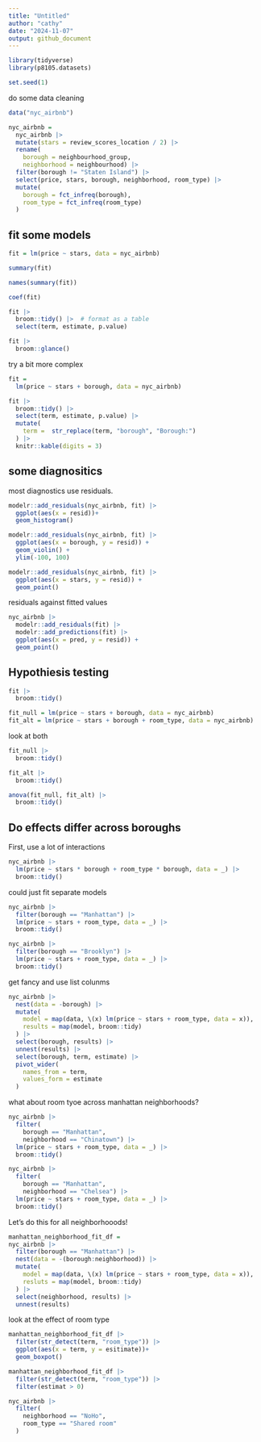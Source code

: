 ```yaml
---
title: "Untitled"
author: "cathy"
date: "2024-11-07"
output: github_document
---
```


```r
library(tidyverse)
library(p8105.datasets)

set.seed(1)

```

do some data cleaning

```r
data("nyc_airbnb")

nyc_airbnb = 
  nyc_airbnb |> 
  mutate(stars = review_scores_location / 2) |> 
  rename(
    borough = neighbourhood_group,
    neighborhood = neighbourhood) |> 
  filter(borough != "Staten Island") |> 
  select(price, stars, borough, neighborhood, room_type) |> 
  mutate(
    borough = fct_infreq(borough),
    room_type = fct_infreq(room_type)
  )
```

## fit some models

```r
fit = lm(price ~ stars, data = nyc_airbnb)

summary(fit)

names(summary(fit))

coef(fit)

fit |> 
  broom::tidy() |>  # format as a table
  select(term, estimate, p.value)

fit |> 
  broom::glance()
```

try a bit more complex
```r
fit = 
  lm(price ~ stars + borough, data = nyc_airbnb) 

fit |> 
  broom::tidy() |> 
  select(term, estimate, p.value) |> 
  mutate(
    term =  str_replace(term, "borough", "Borough:")
  ) |> 
  knitr::kable(digits = 3)
```

## some diagnositics

most diagnostics use residuals.
```r
modelr::add_residuals(nyc_airbnb, fit) |> 
  ggplot(aes(x = resid))+
  geom_histogram()
```


```r
modelr::add_residuals(nyc_airbnb, fit) |> 
  ggplot(aes(x = borough, y = resid)) +
  geom_violin() +
  ylim(-100, 100)
```


```r
modelr::add_residuals(nyc_airbnb, fit) |> 
  ggplot(aes(x = stars, y = resid)) +
  geom_point()
```


residuals against fitted values
```r
nyc_airbnb |> 
  modelr::add_residuals(fit) |> 
  modelr::add_predictions(fit) |> 
  ggplot(aes(x = pred, y = resid)) +
  geom_point()
```


## Hypothiesis testing

```r
fit |> 
  broom::tidy()

fit_null = lm(price ~ stars + borough, data = nyc_airbnb)
fit_alt = lm(price ~ stars + borough + room_type, data = nyc_airbnb)
```

look at both
```r
fit_null |> 
  broom::tidy()

fit_alt |> 
  broom::tidy()

anova(fit_null, fit_alt) |> 
  broom::tidy()
```

## Do effects differ across boroughs

First, use a lot of interactions
```r
nyc_airbnb |> 
  lm(price ~ stars * borough + room_type * borough, data = _) |> 
  broom::tidy()
```

could just fit separate models
```r
nyc_airbnb |> 
  filter(borough == "Manhattan") |> 
  lm(price ~ stars + room_type, data = _) |> 
  broom::tidy()

nyc_airbnb |> 
  filter(borough == "Brooklyn") |> 
  lm(price ~ stars + room_type, data = _) |> 
  broom::tidy()
```

get fancy and use list colunms
```r
nyc_airbnb |> 
  nest(data = -borough) |> 
  mutate(
    model = map(data, \(x) lm(price ~ stars + room_type, data = x)),
    results = map(model, broom::tidy)
  ) |> 
  select(borough, results) |> 
  unnest(results) |> 
  select(borough, term, estimate) |> 
  pivot_wider(
    names_from = term,
    values_form = estimate
  )
```


what about room tyoe across manhattan neighborhoods?
```r
nyc_airbnb |> 
  filter(
    borough == "Manhattan",
    neighborhood == "Chinatown") |> 
  lm(price ~ stars + room_type, data = _) |> 
  broom::tidy()

nyc_airbnb |> 
  filter(
    borough == "Manhattan",
    neighborhood == "Chelsea") |> 
  lm(price ~ stars + room_type, data = _) |> 
  broom::tidy()

```  
  
Let's do this for all neighborhooods!

```r
manhattan_neighborhood_fit_df =
nyc_airbnb |> 
  filter(borough == "Manhattan") |> 
  nest(data = -(borough:neighborhood)) |> 
  mutate(
    model = map(data, \(x) lm(price ~ stars + room_type, data = x)),
    resluts = map(model, broom::tidy)
  ) |> 
  select(neighborhood, results) |> 
  unnest(results)
```

  
look at the effect of room type
```r
manhattan_neighborhood_fit_df |> 
  filter(str_detect(term, "room_type")) |> 
  ggplot(aes(x = term, y = esitimate))+
  geom_boxpot()
```


```r
manhattan_neighborhood_fit_df |> 
  filter(str_detect(term, "room_type")) |> 
  filter(estimat > 0)

nyc_airbnb |> 
  filter(
    neighborhood == "NoHo",
    room_type == "Shared room"
  )
```

